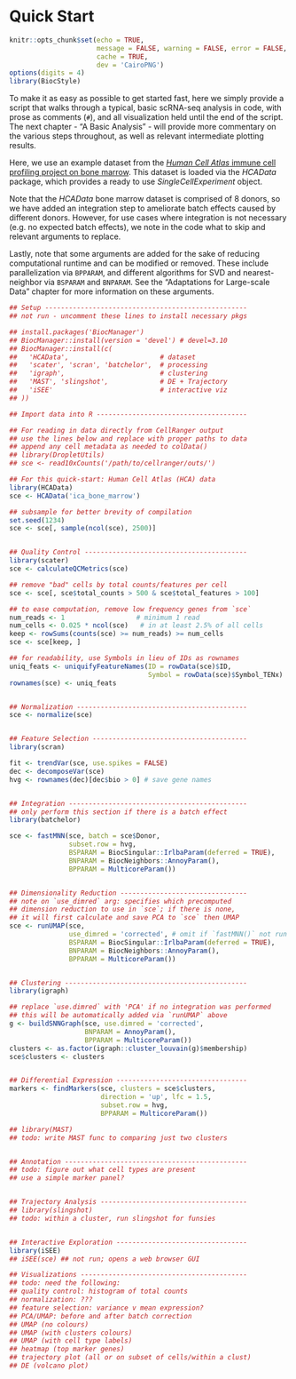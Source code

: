 # Quick Start

```r
knitr::opts_chunk$set(echo = TRUE,
                      message = FALSE, warning = FALSE, error = FALSE,
                      cache = TRUE,
                      dev = 'CairoPNG')                      
options(digits = 4)
library(BiocStyle)
```

To make it as easy as possible to get started fast, here we simply provide a script that walks through a typical, basic scRNA-seq analysis in code, with prose as comments (`#`), and all visualization held until the end of the script. The next chapter - "A Basic Analysis" - will provide more commentary on the various steps throughout, as well as relevant intermediate plotting results. 

Here, we use an example dataset from the [*Human Cell Atlas* immune cell profiling project on bone marrow](https://preview.data.humancellatlas.org). This dataset is loaded via the *HCAData* package, which provides a ready to use *SingleCellExperiment* object. 

Note that the *HCAData* bone marrow dataset is comprised of 8 donors, so we have added an integration step to ameliorate batch effects caused by different donors. However, for use cases where integration is not necessary (e.g. no expected batch effects), we note in the code what to skip and relevant arguments to replace.

Lastly, note that some arguments are added for the sake of reducing computational runtime and can be modified or removed. These include parallelization via `BPPARAM`, and different algorithms for SVD and nearest-neighbor via `BSPARAM` and `BNPARAM`. See the "Adaptations for Large-scale Data" chapter for more information on these arguments.


```r
## Setup ---------------------------------------------------
## not run - uncomment these lines to install necessary pkgs

## install.packages('BiocManager')
## BiocManager::install(version = 'devel') # devel=3.10
## BiocManager::install(c(
##   'HCAData',                       # dataset
##   'scater', 'scran', 'batchelor',  # processing
##   'igraph',                        # clustering
##   'MAST', 'slingshot',             # DE + Trajectory
##   'iSEE'                           # interactive viz
## ))

## Import data into R --------------------------------------

## For reading in data directly from CellRanger output
## use the lines below and replace with proper paths to data
## append any cell metadata as needed to colData()
## library(DropletUtils)
## sce <- read10xCounts('/path/to/cellranger/outs/')

## For this quick-start: Human Cell Atlas (HCA) data
library(HCAData)
sce <- HCAData('ica_bone_marrow')

## subsample for better brevity of compilation
set.seed(1234)
sce <- sce[, sample(ncol(sce), 2500)]


## Quality Control -----------------------------------------
library(scater)
sce <- calculateQCMetrics(sce)

## remove "bad" cells by total counts/features per cell
sce <- sce[, sce$total_counts > 500 & sce$total_features > 100]

## to ease computation, remove low frequency genes from `sce`
num_reads <- 1                  # minimum 1 read
num_cells <- 0.025 * ncol(sce)   # in at least 2.5% of all cells
keep <- rowSums(counts(sce) >= num_reads) >= num_cells
sce <- sce[keep, ]

## for readability, use Symbols in lieu of IDs as rownames
uniq_feats <- uniquifyFeatureNames(ID = rowData(sce)$ID,
                                   Symbol = rowData(sce)$Symbol_TENx)
rownames(sce) <- uniq_feats


## Normalization -------------------------------------------
sce <- normalize(sce)


## Feature Selection ---------------------------------------
library(scran)

fit <- trendVar(sce, use.spikes = FALSE)
dec <- decomposeVar(sce)
hvg <- rownames(dec)[dec$bio > 0] # save gene names


## Integration ---------------------------------------------
## only perform this section if there is a batch effect
library(batchelor)

sce <- fastMNN(sce, batch = sce$Donor,
               subset.row = hvg,
               BSPARAM = BiocSingular::IrlbaParam(deferred = TRUE),
               BNPARAM = BiocNeighbors::AnnoyParam(),
               BPPARAM = MulticoreParam())


## Dimensionality Reduction --------------------------------
## note on `use_dimred` arg: specifies which precomputed
## dimension reduction to use in `sce`; if there is none,
## it will first calculate and save PCA to `sce` then UMAP
sce <- runUMAP(sce,
               use_dimred = 'corrected', # omit if `fastMNN()` not run
               BSPARAM = BiocSingular::IrlbaParam(deferred = TRUE),
               BNPARAM = BiocNeighbors::AnnoyParam(),
               BPPARAM = MulticoreParam())


## Clustering ----------------------------------------------
library(igraph)

## replace `use.dimred` with 'PCA' if no integration was performed
## this will be automatically added via `runUMAP` above
g <- buildSNNGraph(sce, use.dimred = 'corrected',
                   BNPARAM = AnnoyParam(),
                   BPPARAM = MulticoreParam())
clusters <- as.factor(igraph::cluster_louvain(g)$membership)
sce$clusters <- clusters


## Differential Expression ---------------------------------
markers <- findMarkers(sce, clusters = sce$clusters,
                       direction = 'up', lfc = 1.5,
                       subset.row = hvg,
                       BPPARAM = MulticoreParam())

## library(MAST)
## todo: write MAST func to comparing just two clusters


## Annotation ----------------------------------------------
## todo: figure out what cell types are present
## use a simple marker panel?


## Trajectory Analysis -------------------------------------
## library(slingshot)
## todo: within a cluster, run slingshot for funsies


## Interactive Exploration ---------------------------------
library(iSEE)
## iSEE(sce) ## not run; opens a web browser GUI
```

```r
## Visualizations ------------------------------------------
## todo: need the following:
## quality control: histogram of total counts
## normalization: ???
## feature selection: variance v mean expression?
## PCA/UMAP: before and after batch correction
## UMAP (no colours)
## UMAP (with clusters colours)
## UMAP (with cell type labels)
## heatmap (top marker genes)
## trajectory plot (all or on subset of cells/within a clust)
## DE (volcano plot)
```
